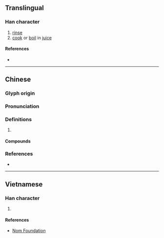 {{character info/new}}
==Translingual==

===Han character===
{{Han char|rn=85|rad=水|as=08|sn=11|four=32100|canj=ESBN|ids=⿰氵刷}}

# [[rinse]]
# [[cook]] or [[boil]] in [[juice]]

====References====
* {{Han ref|kx=0627.360|dkj=17580|dj=1029.230|hdz=31664.060|uh=6DAE|ud=28078|bh=B252|bd=45650}}

----

==Chinese==
{{zh-forms}}

===Glyph origin===
{{Han etym}}

===Pronunciation===
{{zh-pron
|m=shuàn
|c=saan3,syun3
|mn=qz,xm,zz:soàn
|mc=y
|oc=y
|cat=v
}}

===Definitions===
{{zh-hanzi}}

# {{rfdef|zh}}

====Compounds====
{{zh-der|涮羊肉|涮鍋子}}

===References===
* {{R:yue:Hanzi}}

----

==Vietnamese==

===Han character===
{{vi-readings|rs=水08| hanviet = loát}}

# {{defn|lang=vi|sort=水08}}

====References====
* [http://nomfoundation.org/common/nom_details.php?codepoint=6dae Nom Foundation]